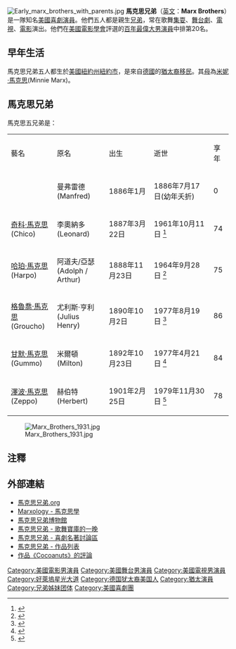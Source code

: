 {{missing information|成长经历、获奖经历、作品、评价|time=2019-03-27T12:44:57+00:00}}
{{refimprove|time=2019-03-27T12:44:57+00:00}}
[[File:Early_marx_brothers_with_parents.jpg|thumbnail]]
'''馬克思兄弟'''（[[英文|英文]]：'''Marx Brothers'''）是一隊知名[[美國|美國]][[喜劇演員|喜劇演員]]。他們五人都是親生[[兄弟|兄弟]]，常在歌舞[[集耍|集耍]]、[[舞台劇|舞台劇]]、[[電視|電視]]、[[電影|電影]]演出。他們在[[美國電影學會|美國電影學會]]評選的[[AFI百年百大明星|百年最偉大男演員]]中排第20名。

== 早年生活 ==
馬克思兄弟五人都生於[[美國|美國]][[紐約州|紐約州]][[紐約市|紐約市]]，是來自[[德國|德國]]的[[猶太人|猶太裔]][[移民|移民]]。其[[母親|母]]為[[米妮·馬克思|米妮·馬克思]](Minnie Marx)。

== 馬克思兄弟 ==

馬克思五兄弟是：

{| class="wikitable" width="75%" style="text-align: center"
|-
|colwidth="20%"|藝名
|colwidth="30%"|原名
|colwidth="20%"|出生
|colwidth="30%"|逝世
|colwidth="10%"|享年
|-
|
|曼弗雷德<br />(Manfred)
|1886年1月
|1886年7月17日(幼年夭折)
|0
|-
|[[奇科·馬克思|奇科·馬克思]]<br />(Chico)
|李奧納多<br />(Leonard)
|1887年3月22日
|1961年10月11日 <ref>{{cite news |first= |last= |authorlink= |coauthors= |title=Chico Marx, Stage and Film Comedian, Dies at 70; Oldest of 5 Brothers Took Role of Italian Piano Player. Team Business manager. |url= |quote= |publisher=[[紐約時報|紐約時報]] |date=1961年10月12日 |accessdate=2007-08-21 }}</ref>
|74
|-
|[[哈珀·馬克思|哈珀·馬克思]]<br />(Harpo)
|阿道夫/亞瑟<br />(Adolph / Arthur)
|1888年11月23日
|1964年9月28日 <ref>{{cite news |first= |last= |authorlink= |coauthors= |title=Harpo Marx, the Silent Comedian, Is Dead at 70; Blond-Wigged, Horn-Tooting Star Scored on Stage and in Films With Brothers Harpo Marx, Silent Comedian, Dies. |url= |quote=Harpo Marx, the blond-wigged, nonspeaking member of the Marx Brothers team, died tonight at 8:30 in Mount Sinai Hospital. He was 70 years old. |publisher=[[紐約時報|紐約時報]] |date=1964年9月29日 星期二 |accessdate=2007-08-21 }}</ref>
|75
|-
|[[格魯喬·馬克思|格魯喬·馬克思]]<br />(Groucho)
|尤利斯·亨利<br />(Julius Henry)
|1890年10月2日
|1977年8月19日 <ref name=obit>{{cite news |first= |last= |authorlink= |coauthors= |title=Groucho Marx, Comedian, Dead. Movie Star and TV Host Was 86. Master of the Insult Groucho Marx, Film Comedian and Host of 'You Bet Your Life,' Dies.|url= |quote=[[洛杉磯|洛杉磯]] 1977年8月19日Groucho Marx, the comedian, died tonight at the Cedar Sinai Medical Center here after failing to recover from a respiratory ailment that hospitalized him June 22. He was 86 years old. |publisher=[[紐約時報|紐約時報]] |date=1977年8月20日 星期六 |accessdate=2007-07-21 }}</ref>
|86
|-
|[[甘默·馬克思|甘默·馬克思]]<br />(Gummo)
|米爾頓<br />(Milton)
|1892年10月23日
|1977年4月21日 <ref>{{cite news |first= |last= |authorlink= |coauthors= |title=Gummo Marx, Managed Comedians. |url= |quote=[[棕榈泉|棕榈泉]] 1977年4月21日 ([[路透社|路透社]]) Gummo Marks, an original member of the Marx brothers' comedy team, died here today. He was 84 years old. |publisher=[[紐約時報|紐約時報]] |date= |accessdate=2007-08-21 }}</ref>
|84
|-
|[[澤波·馬克思|澤波·馬克思]]<br />(Zeppo)
|赫伯特<br />(Herbert)
|1901年2月25日
|1979年11月30日 <ref>{{cite news |first= |last= |authorlink= |coauthors= |title=Zeppo Marx Dies on Coast at 78; Last Survivor of Comedy Team; 'Tired of Being a Stooge'.  |url= |quote=Zeppo Marx, the surviving member of the Marx Brothers comedy team who left the quartet in 1934 for other businesses, died yesterday at Eisenhower Medical Center in Palm Springs, Calif. The youngest of the brothers, he was 78 years old and had lived in Pal... |publisher=[[紐約時報|紐約時報]] |date=1979年12月1日 |accessdate=2007-08-21 }}</ref>
|78
|}

[[File:Marx_Brothers_1931.jpg|thumbnail]]

== 注釋 ==
{{reflist|2}}

== 外部連結 ==
* [http://www.marx-brothers.org 馬克思兄弟.org] {{Wayback|url=http://www.marx-brothers.org/ |date=20210515221857 }}
* [http://marxology.marx-brothers.org/intro.htm Marxology - 馬克思學] {{Wayback|url=http://marxology.marx-brothers.org/intro.htm |date=20080321200352 }}
* [https://web.archive.org/web/20120313093909/http://www.marxbrothers.nu/index.htm 馬克思兄弟博物館]
* [https://web.archive.org/web/20040513001401/http://www.nightattheopera.net/ 馬克思兄弟 - 歌舞寶庫的一晚]
* [http://marx.comedyclassics.org/ 馬克思兄弟 - 喜劇名著討論區] {{Wayback|url=http://marx.comedyclassics.org/ |date=20080708185512 }}
* [http://www.angelfire.com/mb2/marx/index.html 馬克思兄弟 - 作品列表] {{Wayback|url=http://www.angelfire.com/mb2/marx/index.html |date=20071214053658 }}
* [https://web.archive.org/web/20080510031407/http://www.oraclesmusic.com/Review_Movies_2_The_Cocoanuts.php 作品《Cocoanuts》的評論]

{{Authority control}}

{{DEFAULTSORT:Marx Brothers}}
[[Category:美國電影男演員|Category:美國電影男演員]]
[[Category:美國舞台男演員|Category:美國舞台男演員]]
[[Category:美國電視男演員|Category:美國電視男演員]]
[[Category:好萊塢星光大道|Category:好萊塢星光大道]]
[[Category:德国犹太裔美国人|Category:德国犹太裔美国人]]
[[Category:猶太演員|Category:猶太演員]]
[[Category:兄弟姊妹团体|Category:兄弟姊妹团体]]
[[Category:美國喜劇團|Category:美國喜劇團]]